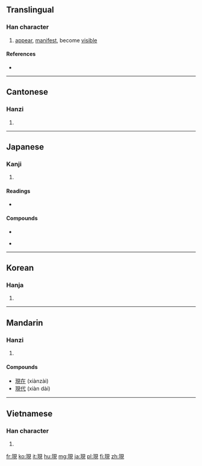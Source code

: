 {{also|现}}
==Translingual==

===Han character===
{{Han char|rn=96|rad=玉|as=07|sn=11|four=1611<sub>0</sub>|canj=一土月山山 (MGBUU)|ids=⿰[[王]][[見]]}}

# [[appear]], [[manifest]], become [[visible]]

====References====
* {{Han ref|kx=0732.220|dkj=21004|dj=1143.180|hdz=21116.030|uh=73FE|ud=29694|bh=B27B|bd=45691}}

----

==Cantonese==

===Hanzi===
{{yue-hanzi|jyut=|y=yin6|sim=现}}

# {{defn|lang=yue|sort=玉07}}

----

==Japanese==

===Kanji===
{{ja-kanji|grade=5|rs=玉07}}

# {{defn|lang=ja|sort=玉07}}

====Readings====
* {{ja-readings|on=[[げん]] (gen), [[けん]] (ken)|kun=[[あらわれる]] (arawareru), [[あらわす]] (arawasu), [[うつつ]] (utsutsu)}}

====Compounds====
{{top2}}
* {{term|現代||the present day, modern times|tr=[[げんだい]], [[gendai]]|lang=ja|sc=Jpan}}
{{mid2}}
* {{term|現金||cash|tr=[[げんきん]], [[genkin]]|lang=ja|sc=Jpan}}
{{bottom}}

----

==Korean==

===Hanja===
{{ko-hanja|hangeul=[[현]]|eumhun=|rv=hyeon|mr=hyŏn|y=hyen}}

# {{defn|lang=ko|sort=玉07}}

----

==Mandarin==

===Hanzi===
{{cmn-hanzi|sim=现|pin=[[xiàn]] ([[xian4]])|wg=hsien<sup>4</sup>}}

# {{defn|lang=cmn|sort=玉07}}

====Compounds====
* [[現在]] (xiànzài)
* [[現代]] (xiàn dài)

----

==Vietnamese==

===Han character===
{{vi-hantu|[[hiện]], [[hẹn]], [[kén]]|rs=玉07}}

# {{defn|lang=vi|sort=玉07}}

[[fr:現]]
[[ko:現]]
[[it:現]]
[[hu:現]]
[[mg:現]]
[[ja:現]]
[[pl:現]]
[[fi:現]]
[[zh:現]]